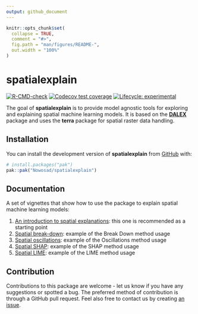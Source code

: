 ```yaml
---
output: github_document
---
```


<!-- README.md is generated from README.Rmd. Please edit that file -->

```r
knitr::opts_chunk$set(
  collapse = TRUE,
  comment = "#>",
  fig.path = "man/figures/README-",
  out.width = "100%"
)
```

# spatialexplain

<!-- badges: start -->
[![R-CMD-check](https://github.com/Nowosad/spatialexplain/workflows/R-CMD-check/badge.svg)](https://github.com/Nowosad/spatialexplain/actions/)
[![Codecov test coverage](https://codecov.io/gh/Nowosad/spatialexplain/graph/badge.svg)](https://app.codecov.io/gh/Nowosad/spatialexplain)
[![Lifecycle: experimental](https://img.shields.io/badge/lifecycle-experimental-orange.svg)](https://lifecycle.r-lib.org/articles/stages.html#experimental)
<!-- badges: end -->

The goal of **spatialexplain** is to provide model agnostic tools for exploring and explaining spatial machine learning models. 
It is based on the [**DALEX**](https://modeloriented.github.io/DALEX/) package and uses the **terra** package for spatial raster data handling.

## Installation

You can install the development version of **spatialexplain** from [GitHub](https://github.com/) with:

``` r
# install.packages("pak")
pak::pak("Nowosad/spatialexplain")
```

<!-- ## Example -->

## Documentation

A set of vignettes that show how to use the package to explain spatial machine learning models:

1. [An introduction to spatial explanations](https://nowosad.github.io/spatialexplain/articles/An-introduction-to-spatial-explanations.html): this one is recommended as a starting point
2. [Spatial break-down](https://nowosad.github.io/spatialexplain/articles/Spatial-break-down.html): example of the Break Down method usage
3. [Spatial oscillations](https://nowosad.github.io/spatialexplain/articles/Spatial-oscillations.html): example of the Oscillations method usage
4. [Spatial SHAP](https://nowosad.github.io/spatialexplain/articles/Spatial-SHAP.html): example of the SHAP method usage
5. [Spatial LIME](https://nowosad.github.io/spatialexplain/articles/Spatial-LIME.html): example of the LIME method usage

## Contribution

Contributions to this package are welcome - let us know if you have any suggestions or spotted a bug. 
The preferred method of contribution is through a GitHub pull request. 
Feel also free to contact us by creating [an issue](https://github.com/nowosad/spatialexplain/issues).
